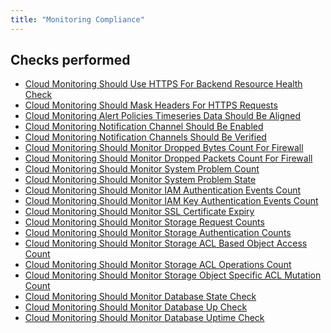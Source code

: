 ```yaml
---
title: "Monitoring Compliance"
---
```


## Checks performed

- [Cloud Monitoring Should Use HTTPS For Backend Resource Health Check](gcpmonitoringcompliance/monitor_use_https_for_backend_resource_health_check)
- [Cloud Monitoring Should Mask Headers For HTTPS Requests](gcpmonitoringcompliance/monitor_mask_request_headers)
- [Cloud Monitoring Alert Policies Timeseries Data Should Be Aligned](gcpmonitoringcompliance/monitor_timeseries_data_alert_policy_alignment)
- [Cloud Monitoring Notification Channel Should Be Enabled](gcpmonitoringcompliance/monitor_notification_channel_enabled)
- [Cloud Monitoring Notification Channels Should Be Verified](gcpmonitoringcompliance/monitor_notification_channel_verified)
- [Cloud Monitoring Should Monitor Dropped Bytes Count For Firewall](gcpmonitoringcompliance/monitor_dropped_bytes_count_for_firewall)
- [Cloud Monitoring Should Monitor Dropped Packets Count For Firewall](gcpmonitoringcompliance/monitor_dropped_packets_count_for_firewall)
- [Cloud Monitoring Should Monitor System Problem Count](gcpmonitoringcompliance/monitor_system_problem_count)
- [Cloud Monitoring Should Monitor System Problem State](gcpmonitoringcompliance/monitor_system_problem_state)
- [Cloud Monitoring Should Monitor IAM Authentication Events Count](gcpmonitoringcompliance/monitor_iam_authentication_events_count)
- [Cloud Monitoring Should Monitor IAM Key Authentication Events Count](gcpmonitoringcompliance/monitor_iam_key_authentication_events_count)
- [Cloud Monitoring Should Monitor SSL Certificate Expiry](gcpmonitoringcompliance/monitor_ssl_certificate_expiry)
- [Cloud Monitoring Should Monitor Storage Request Counts](gcpmonitoringcompliance/monitor_storage_request_count)
- [Cloud Monitoring Should Monitor Storage Authentication Counts](gcpmonitoringcompliance/monitor_storage_authentication_count)
- [Cloud Monitoring Should Monitor Storage ACL Based Object Access Count](gcpmonitoringcompliance/monitor_storage_acl_object_access_count)
- [Cloud Monitoring Should Monitor Storage ACL Operations Count](gcpmonitoringcompliance/monitor_storage_acl_operations_count)
- [Cloud Monitoring Should Monitor Storage Object Specific ACL Mutation Count](gcpmonitoringcompliance/monitor_storage_object_acl_mutation_count)
- [Cloud Monitoring Should Monitor Database State Check](gcpmonitoringcompliance/monitor_database_state_check)
- [Cloud Monitoring Should Monitor Database Up Check](gcpmonitoringcompliance/monitor_database_up_check)
- [Cloud Monitoring Should Monitor Database Uptime Check](gcpmonitoringcompliance/monitor_database_uptime_check)
